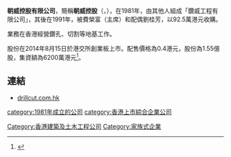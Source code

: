 '''朝威控股有限公司'''，簡稱'''朝威控股'''（'''{{lang-en|Glory Flame Holdings Limited}}'''，{{hkex|8059}}），在1981年，由其他人組成「鑽威工程有限公司」，其後在1991年，被費榮富（主席）和配偶劉桂芳，以92.5萬港元收購。

業務在香港經營鑽孔、切割等地基工作。

股份在2014年8月15日於港交所創業板上市。配售價格為0.4港元，股份為1.55億股，集資額為6200萬港元<ref>{{Cite web |url=http://www.drillcut.com.hk/admin/news_images/cc4f601b758b9d72b0f78f06a2f84854.pdf |title=朝威控股有限公司招股資料 |access-date=2014-10-24 |archive-date=2015-09-23 |archive-url=https://web.archive.org/web/20150923220502/http://www.drillcut.com.hk/admin/news_images/cc4f601b758b9d72b0f78f06a2f84854.pdf |dead-url=no }}</ref>。

==連結==
*[http://www.drillcut.com.hk/ drillcut.com.hk] {{Wayback|url=http://www.drillcut.com.hk/ |date=20140516215257 }}

[[category:1981年成立的公司|category:1981年成立的公司]]
[[category:香港上市綜合企業公司|category:香港上市綜合企業公司]]
[[Category:香港建築及土木工程公司|Category:香港建築及土木工程公司]]
[[Category:家族式企業|Category:家族式企業]]
